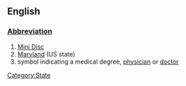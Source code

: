 ==English==
[[Category:State]]
===[[Wiktionary:List of acronyms and abbreviations|Abbreviation]]===
#[[Mini Disc]]
#[[Maryland]] (US state)
#symbol indicating a medical degree, [[physician]] or [[doctor]]